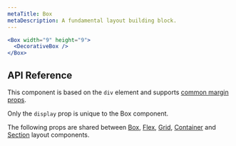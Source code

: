 ```yaml
---
metaTitle: Box
metaDescription: A fundamental layout building block.
---
```


```jsx live=true
<Box width="9" height="9">
  <DecorativeBox />
</Box>
```

## API Reference

This component is based on the `div` element and supports [common margin props](/themes/docs/theme/layout#margin-props).

Only the `display` prop is unique to the Box component.

<ThemesPropsTable name="box" />

The following props are shared between [Box](./box), [Flex](./flex), [Grid](./grid), [Container](./container) and [Section](./section) layout components.

<ThemesPropsTable name="layout" />
